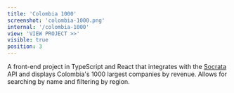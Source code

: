 ```yaml
---
title: 'Colombia 1000'
screenshot: 'colombia-1000.png'
internal: '/colombia-1000'
view: 'VIEW PROJECT >>'
visible: true
position: 3
---
```


A front-end project in TypeScript and React that integrates with the <a href='https://dev.socrata.com/' target='_blank'>Socrata</a> API
and displays Colombia's 1000 largest companies by revenue. Allows for searching by name and filtering by region.
